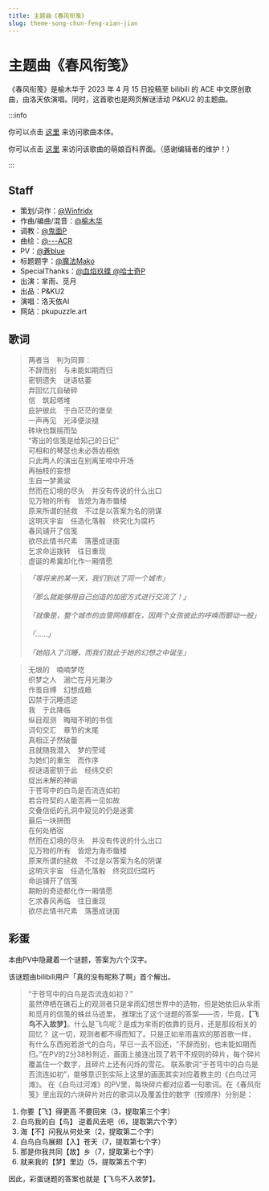 ```yaml
---
title: 主题曲《春风衔笺》
slug: theme-song-chun-feng-xian-jian
---
```


# 主题曲《春风衔笺》

《春风衔笺》是榆木华于 2023 年 4 月 15 日投稿至 bilibili 的 ACE 中文原创歌曲，由洛天依演唱。同时，这首歌也是网页解谜活动 P\&KU2 的主题曲。

:::info

你可以点击 [这里](https://www.bilibili.com/video/BV15c411n72g) 来访问歌曲本体。

你可以点击 [这里](https://zh.moegirl.org.cn/%E6%98%A5%E9%A3%8E%E8%A1%94%E7%AC%BA) 来访问该歌曲的萌娘百科界面。（感谢编辑者的维护！）

:::


## Staff

* 策划/词作：[@Winfridx](https://space.bilibili.com/1555845853)&#x20;
* 作曲/编曲/混音：[@榆木华](https://space.bilibili.com/3663104)&#x20;
* 调教：[@鬼面P](https://space.bilibili.com/12355462)&#x20;
* 曲绘：[@---ACR](https://space.bilibili.com/18796255)&#x20;
* PV：[@蒼blue](https://space.bilibili.com/2318959)&#x20;
* 标题题字：[@魔法Mako](https://space.bilibili.com/5214719)&#x20;
* SpecialThanks：[@血焰玖蝶 ](https://space.bilibili.com/1751300)[@哈士奇P](https://space.bilibili.com/529083)&#x20;
* 出演：芈雨、觅月&#x20;
* 出品：P\&KU2&#x20;
* 演唱：洛天依AI&#x20;
* 网站：pkupuzzle.art

## 歌词

> 两者当　判为同罪：  
> 不辞而别　与未能如期而归  
> 密钥遗失　谜语枯萎  
> 弃回忆兀自破碎  
> 信　筑起塔堆  
> 庇护彼此　于白茫茫的堡垒  
> 一声再见　光泽便淡褪  
> 砖块也飘摇而坠  
> “寄出的信笺是给知己的日记”  
> 可相和的琴瑟也未必唇齿相依  
> 只此两人的演出在别离笙啼中开场  
> 再抽枝的妄想  
> 生自一梦黄粱  
> 然而在幻境的尽头　并没有传说的什么出口  
> 见万物的所有　皆熄为海市蜃楼  
> 原来所谓的拯救　不过是以答案为名的阴谋  
> 这明灭宇宙　任造化落骰　终究化为腐朽  
> 春风铺开了信笺  
> 欲尽此情书尺素　落墨成谜面  
> 乞求命运拨转　往日重现  
> 虚诞的希冀却化作一厢情愿

> _「等将来的某一天，我们到达了同一个城市」<br></br>「那么就能够用自己创造的加密方式进行交流了！」<br></br>「就像是，整个城市的血管网络都在，因两个女孩彼此的呼唤而颤动一般」<br></br>「……」<br></br>「她陷入了沉睡，而我们就此于她的幻想之中诞生」_


> 无垠的　喃喃梦呓  
> 织梦之人　溺亡在月光潮汐  
> 作茧自缚　幻想成瘾  
> 囚禁于沉睡遗迹  
> 我　于此降临  
> 纵目观测　晦暗不明的书信  
> 词句交汇　章节的末尾  
> 真相正孑然破蕾  
> 且就随我潜入　梦的茔域  
> 为她们的重生　而作序  
> 视谜语密钥于此　经纬交织  
> 绽出未解的神谕  
> 于苍穹中的白鸟是否流连如初  
> 若合符契的人能否再一见如故  
> 交叠信纸的孔洞中窥见的仍是迷雾  
> 最后一块拼图  
> 在何处栖宿  
> 然而在幻境的尽头　并没有传说的什么出口  
> 见万物的所有　皆熄为海市蜃楼  
> 原来所谓的拯救　不过是以答案为名的阴谋  
> 这明灭宇宙　任造化落骰　终究回归腐朽  
> 命运铺开了信笺  
> 期盼的奇迹都化作一厢情愿  
> 乞求春风再临　往日重现  
> 欲尽此情书尺素　落墨成谜面

## 彩蛋

本曲PV中隐藏着一个谜题，答案为六个汉字。

该谜题由bilibili用户「真的没有昵称了啊」首个解出。

> “于苍穹中的白鸟是否流连如初？”  
> 虽然停栖在礁石上的观测者只是芈雨幻想世界中的造物，但是她依旧从芈雨和觅月的信笺的蛛丝马迹里，
推理出了这个谜题的答案——否，毕竟，**【飞鸟不入故梦】**。什么是飞鸟呢？是成为芈雨的依靠的觅月，还是那段相关的回忆？
这一切，观测者都不得而知了。只是正如芈雨喜欢的那首歌一样，有什么东西宛若游弋的白鸟，早已一去不回还，“不辞而别，也未能如期而归。”在PV的2分38秒附近，画面上接连出现了若干不规则的碎片，每个碎片覆盖住一个数字，且碎片上还有闪烁的雪花。
联系歌词“于苍穹中的白鸟是否流连如初”，能够意识到实际上这里的画面其实对应着教主的《白鸟过河滩》。
在《白鸟过河滩》的PV里，每块碎片都对应着一句歌词。在《春风衔笺》里出现的六块碎片对应的歌词以及覆盖住的数字（按顺序）分别是：
1. 你要【飞】得更高 不要回来（3，提取第三个字）
2. 白鸟我的白【鸟】 逆着风去吧（6，提取第六个字）
3. 海【不】问我从何处来（2，提取第二个字）
4. 白鸟白鸟展翅【入】苍天（7，提取第七个字）
5. 那是你我共同【故】乡（7，提取第七个字）
6. 就来我的【梦】里边（5，提取第五个字）

因此，彩蛋谜题的答案也就是【飞鸟不入故梦】。